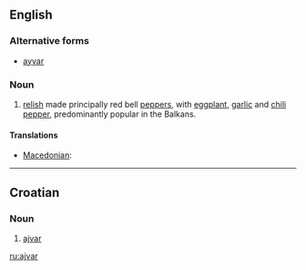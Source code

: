 {{wikipedia}}
==English==

===Alternative forms===
*[[ayvar]]

===Noun===
{{en-noun|-}}

# [[relish]] made principally red bell [[pepper]]s, with [[eggplant]], [[garlic]] and [[chili pepper]], predominantly popular in the Balkans.

====Translations====
{{trans-top|a kind of relish}}
{{trans-mid}}
* [[Macedonian]]: {{t|mk|ајвар|m|tr=ájvar|sc=Cyrl}}
{{trans-bottom}}

----

==Croatian==

===Noun===
{{hr-noun|m}}

# [[#English|ajvar]]

[[ru:ajvar]]